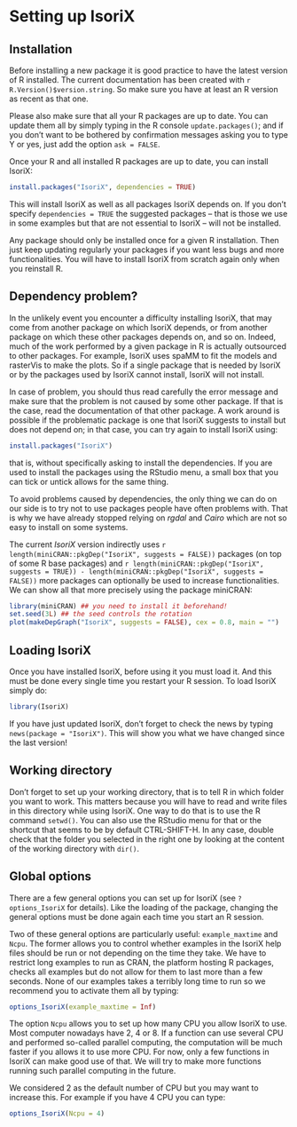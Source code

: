 # Setting up IsoriX

## Installation

Before installing a new package it is good practice to have the latest version of R installed.
The current documentation has been created with `r R.Version()$version.string`. So make sure you have at least an R version as recent as that one.

Please also make sure that all your R packages are up to date. You can update them all by simply typing in the R console ```update.packages()```; and if you don't want to be bothered by confirmation messages asking you to type Y or yes, just add the option `ask = FALSE`.

Once your R and all installed R packages are up to date, you can install IsoriX:

```r
install.packages("IsoriX", dependencies = TRUE)
```

This will install IsoriX as well as all packages IsoriX depends on. If you don't specify `dependencies = TRUE` the suggested packages -- that is those we use in some examples but that are not essential to IsoriX -- will not be installed.

Any package should only be installed once for a given R installation. Then just keep updating regularly your packages if you want less bugs and more functionalities. You will have to install IsoriX from scratch again only when you reinstall R.

## Dependency problem?

In the unlikely event you encounter a difficulty installing IsoriX, that may come from another package on which IsoriX depends, or from another package on which these other packages depends on, and so on. Indeed, much of the work performed by a given package in R is actually outsourced to other packages. For example, IsoriX uses spaMM to fit the models and rasterVis to make the plots. So if a single package that is needed by IsoriX or by the packages used by IsoriX cannot install, IsoriX will not install.

In case of problem, you should thus read carefully the error message and make sure that the problem is not caused by some other package. If that is the case, read the documentation of that other package. A work around is possible if the problematic package is one that IsoriX suggests to install but does not depend on; in that case, you can try again to install IsoriX using:

```r
install.packages("IsoriX")
```

that is, without specifically asking to install the dependencies. If you are used to install the packages using the RStudio menu, a small box that you can tick or untick allows for the same thing. 

To avoid problems caused by dependencies, the only thing we can do on our side is to try not to use packages people have often problems with. That is why we have already stopped relying on _rgdal_ and _Cairo_ which are not so easy to install on some systems.

The current _IsoriX_ version indirectly uses `r length(miniCRAN::pkgDep("IsoriX", suggests = FALSE))` packages (on top of some R base packages) and `r length(miniCRAN::pkgDep("IsoriX", suggests = TRUE)) - length(miniCRAN::pkgDep("IsoriX", suggests = FALSE))` more packages can optionally be used to increase functionalities. We can show all that more precisely using the package miniCRAN:

```r
library(miniCRAN) ## you need to install it beforehand!
set.seed(3L) ## the seed controls the rotation
plot(makeDepGraph("IsoriX", suggests = FALSE), cex = 0.8, main = "")
```

## Loading IsoriX

Once you have installed IsoriX, before using it you must load it. And this must be done every single time you restart your R session. To load IsoriX simply do:

```r
library(IsoriX)
```

If you have just updated IsoriX, don't forget to check the news by typing `news(package = "IsoriX")`. This will show you what we have changed since the last version!

## Working directory

Don't forget to set up your working directory, that is to tell R in which folder you want to work.
This matters because you will have to read and write files in this directory while using IsoriX.
One way to do that is to use the R command `setwd()`. You can also use the RStudio menu for that
or the shortcut that seems to be by default CTRL-SHIFT-H. In any case, double check that the folder
you selected in the right one by looking at the content of the working directory with `dir()`.


## Global options {#globaloptions}

There are a few general options you can set up for IsoriX (see ```?options_IsoriX``` for details).
Like the loading of the package, changing the general options must be done again each time you start an R session.

Two of these general options are particularly useful: `example_maxtime` and `Ncpu`.
The former allows you to control whether examples in the IsoriX help files should be run or not
depending on the time they take. We have to restrict long examples to run as CRAN, the platform
hosting R packages, checks all examples but do not allow for them to last more than a few seconds.
None of our examples takes a terribly long time to run so we recommend you to activate them all by typing:

```r
options_IsoriX(example_maxtime = Inf)
```

The option `Ncpu` allows you to set up how many CPU you allow IsoriX to use.
Most computer nowadays have 2, 4 or 8. If a function can use several CPU and performed
so-called parallel computing, the computation will be much faster if you allows it to use more CPU.
For now, only a few functions in IsoriX can make good use of that.
We will try to make more functions running such parallel computing in the future.

We considered 2 as the default number of CPU but you may want to increase this.
For example if you have 4 CPU you can type:

```r
options_IsoriX(Ncpu = 4)
```

